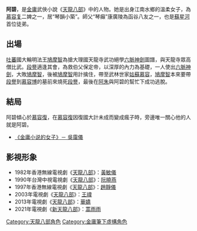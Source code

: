{{金庸人物
|称呼=阿碧姑娘/阿碧小妺子(段譽的專稱)
|姓名=阿碧
|小说=[[天龍八部_(小說)|天龍八部]]
|绰号=
|門派=[[姑蘇慕容|姑蘇慕容]]<br>[[慕容氏|慕容氏]]「琴韻小築」主人<br>[[逍遙派|逍遙派]]
|師父=[[康廣陵|康廣陵]]
}}

'''阿碧'''，是[[金庸|金庸]]武俠小說《[[天龍八部_(小说)|天龍八部]]》中的人物。她是出身江南水鄉的溫柔女子，為[[慕容复|慕容复]]二婢之一，居“琴韻小築”。師父“琴癲”康廣陵為函谷八友之一，也是[[蘇星河|蘇星河]]首位徒弟。

==出場==
[[吐蕃|吐蕃]]國大輪明法王[[鳩摩智|鳩摩智]]為搶大理國天龍寺武功絕學[[六脈神劍|六脈神劍]]圖譜，與天龍寺眾高僧比武。[[段譽|段譽]]適逢其會，為救伯父保定帝，以深厚的內力為基礎，一人使出[[六脈神劍|六脈神劍]]，大敗[[鳩摩智|鳩摩智]]，後被[[鳩摩智|鳩摩智]]用計擒住，帶至武林世家[[姑蘇慕容|姑蘇慕容]]，[[鳩摩智|鳩摩智]]本來要帶[[段譽|段譽]]到[[慕容博|慕容博]]的墓前來燒死[[段譽|段譽]]，最後在[[阿朱|阿朱]]與阿碧的幫忙下成功逃脫。

==結局==
阿碧傾心於[[慕容復|慕容復]]，在[[慕容復|慕容復]]因復國大計未成而變成瘋子時，旁邊唯一關心他的人就是阿碧。

* [http://book.rxgl.net/files/article/html/0/354/10078.html 《金庸小说的女子》－ 吳靄儀]

==影視形象==
*1982年香港無線電視劇《[[天龍八部_(1982年電視劇)|天龍八部]]》：[[黃敏儀|黃敏儀]]
*1990年台灣中視電視劇《[[天龍八部_(1990年電視劇)|天龍八部]]》：[[阮曉燕|阮曉燕]]
*1997年香港無線電視劇《[[天龍八部_(1997年電視劇)|天龍八部]]》：[[趙靜儀|趙靜儀]]
*2003年電視劇《[[天龍八部_(2003年電視劇)|天龍八部]]》：[[王禕|王禕]] 
*2013年電視劇《[[天龍八部_(2013年電視劇)|天龍八部]]》：[[華嬌|華嬌]]
*2021年電視劇《[[天龍八部_(2021年電視劇)|新天龍八部]]》：[[蒿雨雨|蒿雨雨]]

[[Category:天龍八部角色|Category:天龍八部角色]]
[[Category:金庸筆下虛構角色|Category:金庸筆下虛構角色]]
